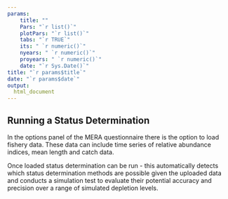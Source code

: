 ```yaml
---
params: 
    title: ""
    Pars: "`r list()`"
    plotPars: "`r list()`"
    tabs: "`r TRUE`"
    its: " `r numeric()`"
    nyears: " `r numeric()`"
    proyears: " `r numeric()`"
    date: "`r Sys.Date()`"
title: "`r params$title`"
date: "`r params$date`"
output:
  html_document
---
```




## Running a Status Determination

In the options panel of the MERA questionnaire there is the option to load fishery data. These data can include time series of relative abundance indices, mean length and catch data. 

Once loaded status determination can be run - this automatically detects which status determination methods are possible given the uploaded data and conducts a simulation test to evaluate their potential accuracy and precision over a range of simulated depletion levels. 





